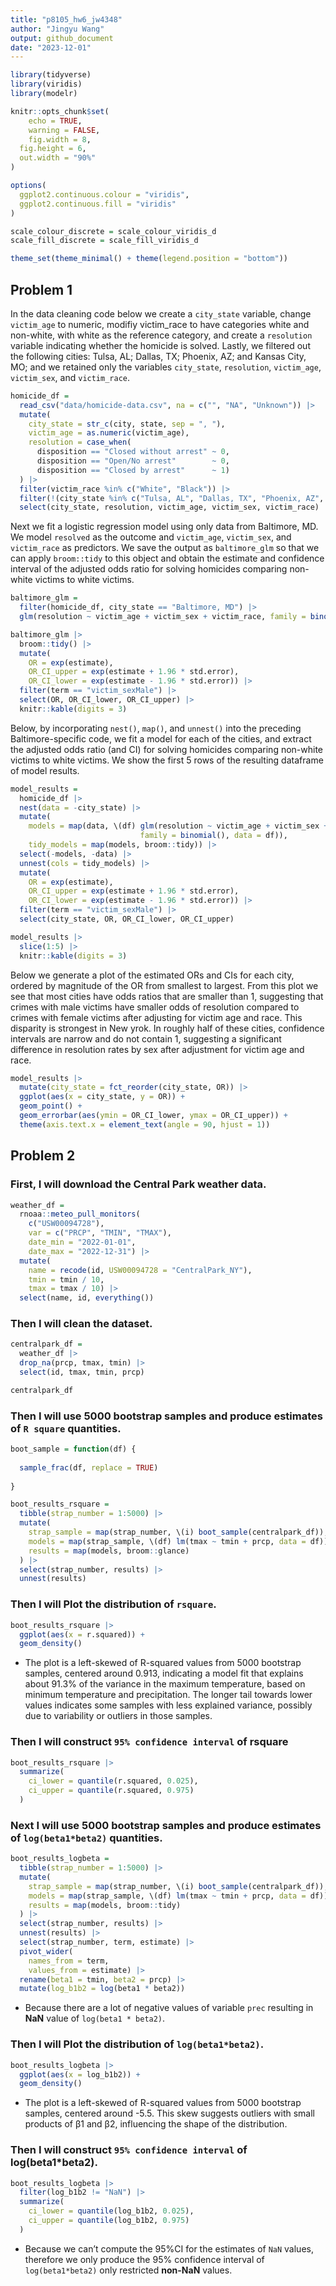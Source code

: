 ```yaml
---
title: "p8105_hw6_jw4348"
author: "Jingyu Wang"
output: github_document
date: "2023-12-01"
---
```


```r
library(tidyverse)
library(viridis)
library(modelr)

knitr::opts_chunk$set(
	echo = TRUE,
	warning = FALSE,
	fig.width = 8, 
  fig.height = 6,
  out.width = "90%"
)

options(
  ggplot2.continuous.colour = "viridis",
  ggplot2.continuous.fill = "viridis"
)

scale_colour_discrete = scale_colour_viridis_d
scale_fill_discrete = scale_fill_viridis_d

theme_set(theme_minimal() + theme(legend.position = "bottom"))
```

## Problem 1

In the data cleaning code below we create a `city_state` variable, change `victim_age` to numeric, modifiy victim_race to have categories white and non-white, with white as the reference category, and create a `resolution` variable indicating whether the homicide is solved. Lastly, we filtered out the following cities: Tulsa, AL; Dallas, TX; Phoenix, AZ; and Kansas City, MO; and we retained only the variables `city_state`, `resolution`, `victim_age`, `victim_sex`, and `victim_race`.

```r
homicide_df = 
  read_csv("data/homicide-data.csv", na = c("", "NA", "Unknown")) |> 
  mutate(
    city_state = str_c(city, state, sep = ", "),
    victim_age = as.numeric(victim_age),
    resolution = case_when(
      disposition == "Closed without arrest" ~ 0,
      disposition == "Open/No arrest"        ~ 0,
      disposition == "Closed by arrest"      ~ 1)
  ) |> 
  filter(victim_race %in% c("White", "Black")) |> 
  filter(!(city_state %in% c("Tulsa, AL", "Dallas, TX", "Phoenix, AZ", "Kansas City, MO"))) |> 
  select(city_state, resolution, victim_age, victim_sex, victim_race)
```

Next we fit a logistic regression model using only data from Baltimore, MD. We model `resolved` as the outcome and `victim_age`, `victim_sex`, and `victim_race` as predictors. We save the output as `baltimore_glm` so that we can apply `broom::tidy` to this object and obtain the estimate and confidence interval of the adjusted odds ratio for solving homicides comparing non-white victims to white victims.

```r
baltimore_glm = 
  filter(homicide_df, city_state == "Baltimore, MD") |> 
  glm(resolution ~ victim_age + victim_sex + victim_race, family = binomial(), data = _)

baltimore_glm |> 
  broom::tidy() |> 
  mutate(
    OR = exp(estimate), 
    OR_CI_upper = exp(estimate + 1.96 * std.error),
    OR_CI_lower = exp(estimate - 1.96 * std.error)) |> 
  filter(term == "victim_sexMale") |> 
  select(OR, OR_CI_lower, OR_CI_upper) |>
  knitr::kable(digits = 3)
```

Below, by incorporating `nest()`, `map()`, and `unnest()` into the preceding Baltimore-specific code, we fit a model for each of the cities, and extract the adjusted odds ratio (and CI) for solving homicides comparing non-white victims to white victims. We show the first 5 rows of the resulting dataframe of model results.

```r
model_results = 
  homicide_df |> 
  nest(data = -city_state) |> 
  mutate(
    models = map(data, \(df) glm(resolution ~ victim_age + victim_sex + victim_race, 
                             family = binomial(), data = df)),
    tidy_models = map(models, broom::tidy)) |> 
  select(-models, -data) |> 
  unnest(cols = tidy_models) |> 
  mutate(
    OR = exp(estimate), 
    OR_CI_upper = exp(estimate + 1.96 * std.error),
    OR_CI_lower = exp(estimate - 1.96 * std.error)) |> 
  filter(term == "victim_sexMale") |> 
  select(city_state, OR, OR_CI_lower, OR_CI_upper)

model_results |>
  slice(1:5) |> 
  knitr::kable(digits = 3)
```

Below we generate a plot of the estimated ORs and CIs for each city, ordered by magnitude of the OR from smallest to largest. From this plot we see that most cities have odds ratios that are smaller than 1, suggesting that crimes with male victims have smaller odds of resolution compared to crimes with female victims after adjusting for victim age and race. This disparity is strongest in New yrok. In roughly half of these cities, confidence intervals are narrow and do not contain 1, suggesting a significant difference in resolution rates by sex after adjustment for victim age and race. 

```r
model_results |> 
  mutate(city_state = fct_reorder(city_state, OR)) |> 
  ggplot(aes(x = city_state, y = OR)) + 
  geom_point() + 
  geom_errorbar(aes(ymin = OR_CI_lower, ymax = OR_CI_upper)) + 
  theme(axis.text.x = element_text(angle = 90, hjust = 1))
```

## Problem 2

### First, I will download the Central Park weather data.

```r
weather_df = 
  rnoaa::meteo_pull_monitors(
    c("USW00094728"),
    var = c("PRCP", "TMIN", "TMAX"), 
    date_min = "2022-01-01",
    date_max = "2022-12-31") |>
  mutate(
    name = recode(id, USW00094728 = "CentralPark_NY"),
    tmin = tmin / 10,
    tmax = tmax / 10) |>
  select(name, id, everything())
```

### Then I will clean the dataset.

```r
centralpark_df = 
  weather_df |> 
  drop_na(prcp, tmax, tmin) |> 
  select(id, tmax, tmin, prcp)

centralpark_df
```

### Then I will use 5000 bootstrap samples and produce estimates of `R square` quantities. 

```r
boot_sample = function(df) {
  
  sample_frac(df, replace = TRUE)
  
}

boot_results_rsquare = 
  tibble(strap_number = 1:5000) |> 
  mutate(
    strap_sample = map(strap_number, \(i) boot_sample(centralpark_df)),
    models = map(strap_sample, \(df) lm(tmax ~ tmin + prcp, data = df)),
    results = map(models, broom::glance)
  ) |> 
  select(strap_number, results) |> 
  unnest(results)
```

### Then I will Plot the distribution of `rsquare`.
```r
boot_results_rsquare |> 
  ggplot(aes(x = r.squared)) +
  geom_density()
```

- The plot is a left-skewed of R-squared values from 5000 bootstrap samples, centered around 0.913, indicating a model fit that explains about 91.3% of the variance in the maximum temperature, based on minimum temperature and precipitation. The longer tail towards lower values indicates some samples with less explained variance, possibly due to variability or outliers in those samples.

### Then I will construct `95% confidence interval` of rsquare

```r
boot_results_rsquare |> 
  summarize(
    ci_lower = quantile(r.squared, 0.025),
    ci_upper = quantile(r.squared, 0.975)
  )
```

### Next I will use 5000 bootstrap samples and produce estimates of `log(beta1*beta2)` quantities. 

```r
boot_results_logbeta = 
  tibble(strap_number = 1:5000) |> 
  mutate(
    strap_sample = map(strap_number, \(i) boot_sample(centralpark_df)),
    models = map(strap_sample, \(df) lm(tmax ~ tmin + prcp, data = df)),
    results = map(models, broom::tidy)
  ) |> 
  select(strap_number, results) |> 
  unnest(results) |> 
  select(strap_number, term, estimate) |> 
  pivot_wider(
    names_from = term, 
    values_from = estimate) |> 
  rename(beta1 = tmin, beta2 = prcp) |>
  mutate(log_b1b2 = log(beta1 * beta2)) 
```
- Because there are a lot of negative values of variable `prec` resulting in **NaN** value of `log(beta1 * beta2)`.

### Then I will Plot the distribution of `log(beta1*beta2)`.

```r
boot_results_logbeta |> 
  ggplot(aes(x = log_b1b2)) +
  geom_density()
```

- The plot is a left-skewed of R-squared values from 5000 bootstrap samples, centered around -5.5. This skew suggests outliers with small products of β1 and β2, influencing the shape of the distribution.

### Then I will construct `95% confidence interval` of log(beta1*beta2).

```r
boot_results_logbeta |> 
  filter(log_b1b2 != "NaN") |>
  summarize(
    ci_lower = quantile(log_b1b2, 0.025),
    ci_upper = quantile(log_b1b2, 0.975)
  )
```

- Because we can't compute the 95%CI for the estimates of `NaN` values, therefore we only produce the 95% confidence interval of `log(beta1*beta2)` only restricted **non-NaN** values.